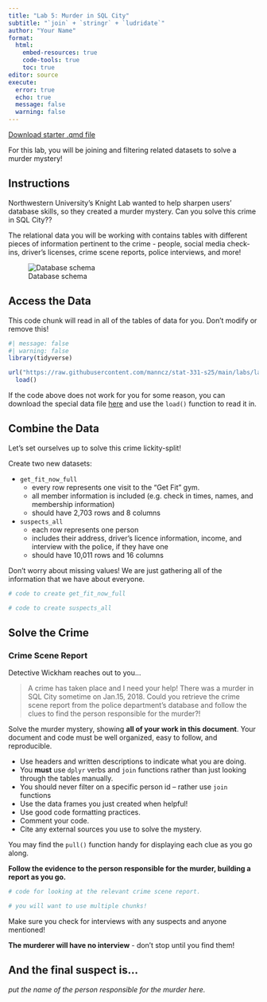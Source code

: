 ```yaml
---
title: "Lab 5: Murder in SQL City"
subtitle: "`join` + `stringr` + `ludridate`"
author: "Your Name"
format: 
  html:
    embed-resources: true
    code-tools: true
    toc: true
editor: source
execute: 
  error: true
  echo: true
  message: false
  warning: false
---
```


[Download starter .qmd file](lab5-murder.qmd)

For this lab, you will be joining and filtering related datasets to solve a murder mystery!


## Instructions

Northwestern University's Knight Lab wanted to help sharpen users' database skills, so they created a murder mystery. Can you solve this crime in SQL City??

The relational data you will be working with contains tables with different pieces of information pertinent to the crime - people, social media check-ins, driver's licenses, crime scene reports, police interviews, and more!

![Database schema](https://mystery.knightlab.com/schema.png)



## Access the Data

This code chunk will read in all of the tables of data for you. Don't modify or remove this!

```r
#| message: false
#| warning: false
library(tidyverse)

url("https://raw.githubusercontent.com/manncz/stat-331-s25/main/labs/lab5/data/bCH_murder_data.Rdata") |> 
  load()
```

:::callout-tip
If the code above does not work for you for some reason, you can download the special data file [here](data/bCH_murder_data.Rdata) and use the `load()` function to read it in.
:::

## Combine the Data

Let's set ourselves up to solve this crime lickity-split!

Create two new datasets:

- `get_fit_now_full`
  - every row represents one visit to the "Get Fit" gym. 
  - all member information is included (e.g. check in times, names, and membership information)
  - should have 2,703 rows and 8 columns

- `suspects_all`
  - each row represents one person
  - includes their address, driver's licence information, income, and interview with the police, if they have one
  - should have 10,011 rows and 16 columns

:::callout-tip
Don't worry about missing values! We are just gathering all of the information that we have about everyone.
:::
  
```r
# code to create get_fit_now_full

```


```r
# code to create suspects_all

```
  
  
## Solve the Crime

### Crime Scene Report

Detective Wickham reaches out to you...

> A crime has taken place and I need your help! There was a murder in SQL City sometime on Jan.15, 2018. Could you retrieve the crime scene report from the police department’s database and follow the clues to find the person responsible for the murder?!

Solve the murder mystery, showing **all of your work in this document**. Your document and code must be well organized, easy to follow, and reproducible.

+ Use headers and written descriptions to indicate what you are doing.
+ You **must** use `dplyr` verbs and `join` functions rather than just looking through the tables manually.
+ You should never filter on a specific person id -- rather use `join` functions
+ Use the data frames you just created when helpful!
+ Use good code formatting practices.
+ Comment your code.
+ Cite any external sources you use to solve the mystery.

::: callout-tip

You may find the `pull()` function handy for displaying each clue as you go along.

:::


**Follow the evidence to the person responsible for the murder, building a report as you go.**


```r
# code for looking at the relevant crime scene report.

# you will want to use multiple chunks!
```


::: callout-caution

Make sure you check for interviews with any suspects and anyone mentioned!

**The murderer will have no interview** - don't stop until you find them!

:::

::: callout-note

## And the final suspect is...

*put the name of the person responsible for the murder here.*

:::
